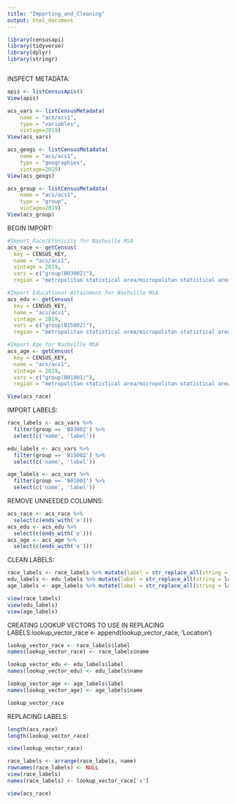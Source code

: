 ```yaml
---
title: "Importing_and_Cleaning"
output: html_document
---
```



```r
library(censusapi)
library(tidyverse)
library(dplyr)
library(stringr)
```



```r
```


INSPECT METADATA:
```r
apis <- listCensusApis()
View(apis)
```



```r
acs_vars <- listCensusMetadata(
    name = "acs/acs1", 
    type = "variables",
    vintage=2019)
View(acs_vars)
```

```r
acs_geogs <- listCensusMetadata(
    name = "acs/acs1", 
    type = "geographies",
    vintage=2019)
View(acs_geogs)
```

```r
acs_group <- listCensusMetadata(
    name = "acs/acs1", 
    type = "group",
    vintage=2019)
View(acs_group)
```



BEGIN IMPORT:
```r
#Import Race/Ethnicity for Nashville MSA
acs_race <- getCensus(
  key = CENSUS_KEY,  
  name = "acs/acs1", 
  vintage = 2019, 
  vars = c("group(B03002)"), 
  region = "metropolitan statistical area/micropolitan statistical area:34980")
```

```r
#Import Educational Attainment for Nashville MSA
acs_edu <- getCensus(
  key = CENSUS_KEY,  
  name = "acs/acs1", 
  vintage = 2019, 
  vars = c("group(B15002)"), 
  region = "metropolitan statistical area/micropolitan statistical area:34980")
```

```r
#Import Age for Nashville MSA
acs_age <- getCensus(
  key = CENSUS_KEY,  
  name = "acs/acs1", 
  vintage = 2019, 
  vars = c("group(B01001)"), 
  region = "metropolitan statistical area/micropolitan statistical area:34980")
```


```r
View(acs_race)
```

IMPORT LABELS:
```r
race_labels <- acs_vars %>%
  filter(group == 'B03002') %>%
  select(c('name', 'label'))
```

```r
edu_labels <- acs_vars %>%
  filter(group == 'B15002') %>%
  select(c('name', 'label'))
```

```r
age_labels <- acs_vars %>%
  filter(group == 'B01001') %>%
  select(c('name', 'label'))
```


REMOVE UNNEEDED COLUMNS:
```r
acs_race <- acs_race %>%
  select(c(ends_with('e')))
acs_edu <- acs_edu %>%
  select(c(ends_with('e')))
acs_age <- acs_age %>%
  select(c(ends_with('e')))
```

CLEAN LABELS:
```r

race_labels <- race_labels %>% mutate(label = str_replace_all(string = label, pattern = 'Estimate!!Total:!!', replacement = ''))
edu_labels <- edu_labels %>% mutate(label = str_replace_all(string = label, pattern = 'Estimate!!Total:!!', replacement = ''))
age_labels <- age_labels %>% mutate(label = str_replace_all(string = label, pattern = 'Estimate!!Total:!!', replacement = ''))

view(race_labels)
view(edu_labels)
view(age_labels)
```

CREATING LOOKUP VECTORS TO USE IN REPLACING LABELS:lookup_vector_race <- append(lookup_vector_race, 'Location')
```r
lookup_vector_race <- race_labels$label
names(lookup_vector_race) <- race_labels$name

lookup_vector_edu <- edu_labels$label
names(lookup_vector_edu) <- edu_labels$name

lookup_vector_age <- age_labels$label
names(lookup_vector_age) <- age_labels$name
```

```r
lookup_vector_race
```

REPLACING LABELS:
```r
length(acs_race)
length(lookup_vector_race)
```
```r
view(lookup_vector_race)
```


```r
race_labels <- arrange(race_labels, name)
rownames(race_labels) <- NULL
view(race_labels)
names(race_labels) <- lookup_vector_race['x']
```
```r
view(acs_race)
```


